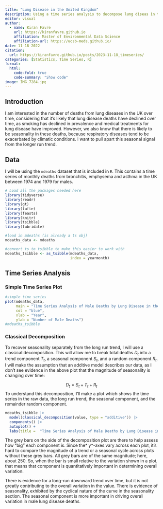 ```yaml
---
title: "Lung Disease in the United Kingdom"
description: Using a time series analysis to decompose lung diseas in the UK
editor: visual
author:
  - name: Kiran Favre
    url: https://kiranfavre.github.io
    affiliation: Master of Environmental Data Science
    affiliation-url: https://ucsb-meds.github.io/
date: 11-18-2022
citation: 
  url: https://kiranfavre.github.io/posts/2023-11-18_timeseries/ 
categories: [Statistics, Time Series, R]
format:
  html:
    code-fold: true
    code-summary: "Show code"
image: IMG_7284.jpg
---
```


## Introduction

I am interested in the number of deaths from lung diseases in the UK over time, considering that it's likely that lung disease deaths have declined over time, as smoking has declined in prevalence and medical treatments for lung disease have improved. However, we also know that there is likely to be seasonality in these deaths, because respiratory diseases tend to be exacerbated by climatic conditions. I want to pull apart this seasonal signal from the longer run trend.

## Data

I will be using the `mdeaths` dataset that is included in `R`. This contains a time series of monthly deaths from bronchitis, emphysema and asthma in the UK between 1974 and 1979 for males.

```r
# Load all the packages needed here
library(tidyverse)
library(readr)
library(gt)
library(tufte)
library(feasts)
library(knitr)
library(tsibble)
library(lubridate)
```

```r
#load in mdeaths (is already a ts obj)
mdeaths_data <- mdeaths 

#convert ts to tsibble to make this easier to work with
mdeaths_tsibble <- as_tsibble(mdeaths_data,
                              index = yearmonth)  
```

## Time Series Analysis

### Simple Time Series Plot

```r
#simple time series
plot(mdeaths_data,
     main = "Time Series Analysis of Male Deaths by Lung Disease in the UK",
     col = "blue",
     xlab = "Year",
     ylab = "Number of Male Deaths")
#mdeaths_tsibble
```

### Classical Decomposition

To recover seasonality separately from the long run trend, I will use a classical decomposition. This will allow me to break total deaths $D_t$ into a trend component $T_t$, a seasonal component $S_t$, and a random component $R_t$. I will make the assumption that an additive model describes our data, as I don't see evidence in the above plot that the magnitude of seasonality is changing over time:

$$D_t = S_t + T_t + R_t$$ To understand this decomposition, I'll make a plot which shows the time series in the raw data, the long run trend, the seasonal component, and the remainder random component.

```r
mdeaths_tsibble |> 
  model(classical_decomposition(value, type = "additive")) |>
  components() |> 
  autoplot() +
  labs(title =  "Time Series Analysis of Male Deaths by Lung Disease in the UK")
```

The grey bars on the side of the decomposition plot are there to help assess how "big" each component is. Since the\* y\*-axes vary across each plot, it's hard to compare the magnitude of a trend or a seasonal cycle across plots without these grey bars. All grey bars are of the same magnitude; here, about 250. So, when the bar is small relative to the variation shown in a plot, that means that component is quantitatively important in determining overall variation.

There is evidence for a long-run downward trend over time, but it is not greatly contributing to the overall variation in the value. There is evidence of seasonality, exhibited by the cyclical nature of the curve in the seasonality section. The seasonal component is more important in driving overall variation in male lung disease deaths.
